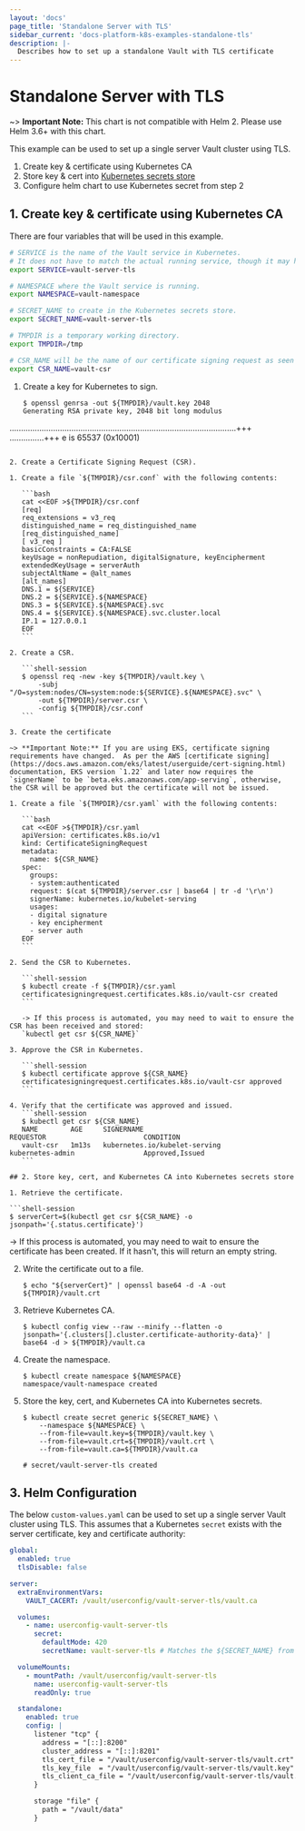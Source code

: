 ```yaml
---
layout: 'docs'
page_title: 'Standalone Server with TLS'
sidebar_current: 'docs-platform-k8s-examples-standalone-tls'
description: |-
  Describes how to set up a standalone Vault with TLS certificate
---
```


# Standalone Server with TLS

~> **Important Note:** This chart is not compatible with Helm 2. Please use Helm 3.6+ with this chart.

This example can be used to set up a single server Vault cluster using TLS.

1. Create key & certificate using Kubernetes CA
2. Store key & cert into [Kubernetes secrets store](https://kubernetes.io/docs/concepts/configuration/secret/)
3. Configure helm chart to use Kubernetes secret from step 2

## 1. Create key & certificate using Kubernetes CA

There are four variables that will be used in this example.

```bash
# SERVICE is the name of the Vault service in Kubernetes.
# It does not have to match the actual running service, though it may help for consistency.
export SERVICE=vault-server-tls

# NAMESPACE where the Vault service is running.
export NAMESPACE=vault-namespace

# SECRET_NAME to create in the Kubernetes secrets store.
export SECRET_NAME=vault-server-tls

# TMPDIR is a temporary working directory.
export TMPDIR=/tmp

# CSR_NAME will be the name of our certificate signing request as seen by Kubernetes.
export CSR_NAME=vault-csr
```

1. Create a key for Kubernetes to sign.

   ```shell-session
   $ openssl genrsa -out ${TMPDIR}/vault.key 2048
   Generating RSA private key, 2048 bit long modulus
...................................................................................................+++
...............+++
e is 65537 (0x10001)
   ```

2. Create a Certificate Signing Request (CSR).

   1. Create a file `${TMPDIR}/csr.conf` with the following contents:

      ```bash
      cat <<EOF >${TMPDIR}/csr.conf
      [req]
      req_extensions = v3_req
      distinguished_name = req_distinguished_name
      [req_distinguished_name]
      [ v3_req ]
      basicConstraints = CA:FALSE
      keyUsage = nonRepudiation, digitalSignature, keyEncipherment
      extendedKeyUsage = serverAuth
      subjectAltName = @alt_names
      [alt_names]
      DNS.1 = ${SERVICE}
      DNS.2 = ${SERVICE}.${NAMESPACE}
      DNS.3 = ${SERVICE}.${NAMESPACE}.svc
      DNS.4 = ${SERVICE}.${NAMESPACE}.svc.cluster.local
      IP.1 = 127.0.0.1
      EOF
      ```

   2. Create a CSR.

      ```shell-session
      $ openssl req -new -key ${TMPDIR}/vault.key \
          -subj "/O=system:nodes/CN=system:node:${SERVICE}.${NAMESPACE}.svc" \
          -out ${TMPDIR}/server.csr \
          -config ${TMPDIR}/csr.conf
      ```

3. Create the certificate

   ~> **Important Note:** If you are using EKS, certificate signing requirements have changed.  As per the AWS [certificate signing](https://docs.aws.amazon.com/eks/latest/userguide/cert-signing.html) documentation, EKS version `1.22` and later now requires the `signerName` to be `beta.eks.amazonaws.com/app-serving`, otherwise, the CSR will be approved but the certificate will not be issued.

   1. Create a file `${TMPDIR}/csr.yaml` with the following contents:

      ```bash
      cat <<EOF >${TMPDIR}/csr.yaml
      apiVersion: certificates.k8s.io/v1
      kind: CertificateSigningRequest
      metadata:
        name: ${CSR_NAME}
      spec:
        groups:
        - system:authenticated
        request: $(cat ${TMPDIR}/server.csr | base64 | tr -d '\r\n')
        signerName: kubernetes.io/kubelet-serving
        usages:
        - digital signature
        - key encipherment
        - server auth
      EOF
      ```

   2. Send the CSR to Kubernetes.

      ```shell-session
      $ kubectl create -f ${TMPDIR}/csr.yaml
      certificatesigningrequest.certificates.k8s.io/vault-csr created
      ```

      -> If this process is automated, you may need to wait to ensure the CSR has been received and stored:
      `kubectl get csr ${CSR_NAME}`

   3. Approve the CSR in Kubernetes.

      ```shell-session
      $ kubectl certificate approve ${CSR_NAME}
      certificatesigningrequest.certificates.k8s.io/vault-csr approved
      ```

   4. Verify that the certificate was approved and issued.
      ```shell-session
      $ kubectl get csr ${CSR_NAME}
      NAME        AGE     SIGNERNAME                                    REQUESTOR                        CONDITION
      vault-csr   1m13s   kubernetes.io/kubelet-serving                 kubernetes-admin                 Approved,Issued
      ```

## 2. Store key, cert, and Kubernetes CA into Kubernetes secrets store

1. Retrieve the certificate.

   ```shell-session
   $ serverCert=$(kubectl get csr ${CSR_NAME} -o jsonpath='{.status.certificate}')
   ```

   -> If this process is automated, you may need to wait to ensure the certificate has been created.
   If it hasn't, this will return an empty string.

2. Write the certificate out to a file.

   ```shell-session
   $ echo "${serverCert}" | openssl base64 -d -A -out ${TMPDIR}/vault.crt
   ```

3. Retrieve Kubernetes CA.

   ```shell-session
   $ kubectl config view --raw --minify --flatten -o jsonpath='{.clusters[].cluster.certificate-authority-data}' | base64 -d > ${TMPDIR}/vault.ca
   ```

4. Create the namespace.

    ```shell-session
    $ kubectl create namespace ${NAMESPACE}
    namespace/vault-namespace created
    ```

5. Store the key, cert, and Kubernetes CA into Kubernetes secrets.

   ```shell-session
   $ kubectl create secret generic ${SECRET_NAME} \
       --namespace ${NAMESPACE} \
       --from-file=vault.key=${TMPDIR}/vault.key \
       --from-file=vault.crt=${TMPDIR}/vault.crt \
       --from-file=vault.ca=${TMPDIR}/vault.ca

   # secret/vault-server-tls created
   ```

## 3. Helm Configuration

The below `custom-values.yaml` can be used to set up a single server Vault cluster using TLS.
This assumes that a Kubernetes `secret` exists with the server certificate, key and
certificate authority:

```yaml
global:
  enabled: true
  tlsDisable: false

server:
  extraEnvironmentVars:
    VAULT_CACERT: /vault/userconfig/vault-server-tls/vault.ca

  volumes:
    - name: userconfig-vault-server-tls
      secret:
        defaultMode: 420
        secretName: vault-server-tls # Matches the ${SECRET_NAME} from above

  volumeMounts:
    - mountPath: /vault/userconfig/vault-server-tls
      name: userconfig-vault-server-tls
      readOnly: true

  standalone:
    enabled: true
    config: |
      listener "tcp" {
        address = "[::]:8200"
        cluster_address = "[::]:8201"
        tls_cert_file = "/vault/userconfig/vault-server-tls/vault.crt"
        tls_key_file  = "/vault/userconfig/vault-server-tls/vault.key"
        tls_client_ca_file = "/vault/userconfig/vault-server-tls/vault.ca"
      }

      storage "file" {
        path = "/vault/data"
      }
```
